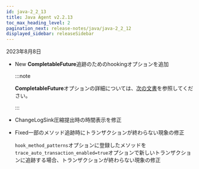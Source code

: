```yaml
---
id: java-2_2_13
title: Java Agent v2.2.13
toc_max_heading_level: 2
pagination_next: release-notes/java/java-2_2_12
displayed_sidebar: releaseSidebar
---
```


2023年8月8日

-   <Status>New</Status> <b>CompletableFuture</b>追跡のためのhookingオプションを追加

    :::note

    **CompletableFuture**オプションの詳細については、[次の文書](../../java/async-tracking)を参照してください。

    :::

-   <Status>Change</Status>LogSink圧縮提出時の時間表示を修正

-   <Status>Fixed</Status>一部のメソッド追跡時にトランザクションが終わらない現象の修正

    `hook_method_patterns`オプションに登録したメソッドを`trace_auto_transaction_enabled=true`オプションで新しいトランザクションに追跡する場合、トランザクションが終わらない現象の修正
